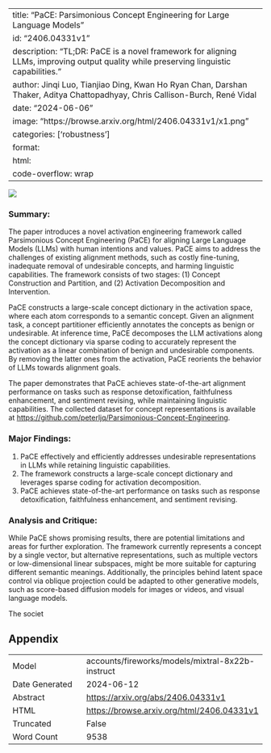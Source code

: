
---
title: "PaCE: Parsimonious Concept Engineering for Large Language Models"
id: "2406.04331v1"
description: "TL;DR: PaCE is a novel framework for aligning LLMs, improving output quality while preserving linguistic capabilities."
author: Jinqi Luo, Tianjiao Ding, Kwan Ho Ryan Chan, Darshan Thaker, Aditya Chattopadhyay, Chris Callison-Burch, René Vidal
date: "2024-06-06"
image: "https://browse.arxiv.org/html/2406.04331v1/x1.png"
categories: ['robustness']
format:
  html:
    code-overflow: wrap
---

![](https://browse.arxiv.org/html/2406.04331v1/x1.png)

### Summary:

The paper introduces a novel activation engineering framework called Parsimonious Concept Engineering (PaCE) for aligning Large Language Models (LLMs) with human intentions and values. PaCE aims to address the challenges of existing alignment methods, such as costly fine-tuning, inadequate removal of undesirable concepts, and harming linguistic capabilities. The framework consists of two stages: (1) Concept Construction and Partition, and (2) Activation Decomposition and Intervention.

PaCE constructs a large-scale concept dictionary in the activation space, where each atom corresponds to a semantic concept. Given an alignment task, a concept partitioner efficiently annotates the concepts as benign or undesirable. At inference time, PaCE decomposes the LLM activations along the concept dictionary via sparse coding to accurately represent the activation as a linear combination of benign and undesirable components. By removing the latter ones from the activation, PaCE reorients the behavior of LLMs towards alignment goals.

The paper demonstrates that PaCE achieves state-of-the-art alignment performance on tasks such as response detoxification, faithfulness enhancement, and sentiment revising, while maintaining linguistic capabilities. The collected dataset for concept representations is available at <https://github.com/peterljq/Parsimonious-Concept-Engineering>.

### Major Findings:

1. PaCE effectively and efficiently addresses undesirable representations in LLMs while retaining linguistic capabilities.
2. The framework constructs a large-scale concept dictionary and leverages sparse coding for activation decomposition.
3. PaCE achieves state-of-the-art performance on tasks such as response detoxification, faithfulness enhancement, and sentiment revising.

### Analysis and Critique:

While PaCE shows promising results, there are potential limitations and areas for further exploration. The framework currently represents a concept by a single vector, but alternative representations, such as multiple vectors or low-dimensional linear subspaces, might be more suitable for capturing different semantic meanings. Additionally, the principles behind latent space control via oblique projection could be adapted to other generative models, such as score-based diffusion models for images or videos, and visual language models.

The societ

## Appendix

|          |          |
|----------|----------|
| Model     | accounts/fireworks/models/mixtral-8x22b-instruct       |
| Date Generated     | 2024-06-12       |
| Abstract | [https://arxiv.org/abs/2406.04331v1](https://arxiv.org/abs/2406.04331v1)        |
| HTML     | [https://browse.arxiv.org/html/2406.04331v1](https://browse.arxiv.org/html/2406.04331v1)       |
| Truncated       | False       |
| Word Count       | 9538       |